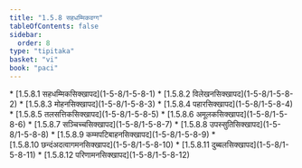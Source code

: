 ```yaml
---
title: "1.5.8 सहधम्मिकवग्ग"
tableOfContents: false
sidebar:
  order: 8
type: "tipitaka"
basket: "vi"
book: "paci"
---
```



<DynamicBreadcrumb />



<TableOfContents book="paci" section="1.5.8">
* [1.5.8.1 सहधम्मिकसिक्खापद](1-5-8/1-5-8-1)
* [1.5.8.2 विलेखनसिक्खापद](1-5-8/1-5-8-2)
* [1.5.8.3 मोहनसिक्खापद](1-5-8/1-5-8-3)
* [1.5.8.4 पहारसिक्खापद](1-5-8/1-5-8-4)
* [1.5.8.5 तलसत्तिकसिक्खापद](1-5-8/1-5-8-5)
* [1.5.8.6 अमूलकसिक्खापद](1-5-8/1-5-8-6)
* [1.5.8.7 सञ्चिच्चसिक्खापद](1-5-8/1-5-8-7)
* [1.5.8.8 उपस्सुतिसिक्खापद](1-5-8/1-5-8-8)
* [1.5.8.9 कम्मपटिबाहनसिक्खापद](1-5-8/1-5-8-9)
* [1.5.8.10 छन्दंअदत्वागमनसिक्खापद](1-5-8/1-5-8-10)
* [1.5.8.11 दुब्बलसिक्खापद](1-5-8/1-5-8-11)
* [1.5.8.12 परिणामनसिक्खापद](1-5-8/1-5-8-12)
</TableOfContents>